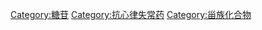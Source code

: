 {{Commonscat|Cardiac glycosides}}

[[Category:糖苷|Category:糖苷]]
[[Category:抗心律失常药|Category:抗心律失常药]]
[[Category:甾族化合物|Category:甾族化合物]]